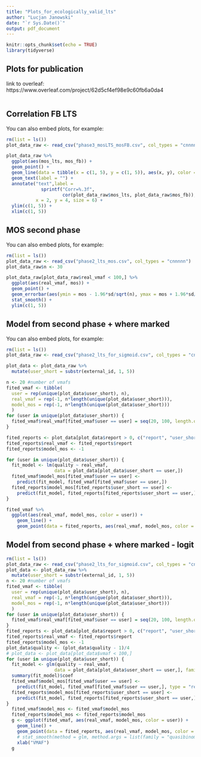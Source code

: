 ```yaml
---
title: "Plots_for_ecologically_valid_lts"
author: "Lucjan Janowski"
date: "`r Sys.Date()`"
output: pdf_document
---
```


```r
knitr::opts_chunk$set(echo = TRUE)
library(tidyverse)

```

## Plots for publication 

link to overleaf: https://www.overleaf.com/project/62d5cf4ef98e9c60fb6a0da4

```r


```

## Correlation FB LTS

You can also embed plots, for example:

```r
rm(list = ls())
plot_data_raw <- read_csv("phase3_mosLTS_mosFB.csv", col_types = "cnnnn")

plot_data_raw %>%
  ggplot(aes(mos_lts, mos_fb)) +
  geom_point() +
  geom_line(data = tibble(x = c(1, 5), y = c(1, 5)), aes(x, y), color = "red") + 
  geom_text(label = "") +
  annotate("text",label = 
             sprintf("Corr=%.3f", 
                     cor(plot_data_raw$mos_lts, plot_data_raw$mos_fb)), 
           x = 2, y = 4, size = 6) +
  ylim(c(1, 5)) + 
  xlim(c(1, 5))

```

## MOS second phase 

You can also embed plots, for example:

```r
rm(list = ls())
plot_data_raw <- read_csv("phase2_lts_mos.csv", col_types = "cnnnnn")
plot_data_raw$n <- 30

plot_data_raw[plot_data_raw$real_vmaf < 100,] %>%
  ggplot(aes(real_vmaf, mos)) +
  geom_point() +
  geom_errorbar(aes(ymin = mos - 1.96*sd/sqrt(n), ymax = mos + 1.96*sd/sqrt(n))) +
  stat_smooth() +
  ylim(c(1, 5))


```

## Model from second phase + where marked

You can also embed plots, for example:

```r
rm(list = ls())
plot_data_raw <- read_csv("phase2_lts_for_sigmoid.csv", col_types = "cnnfnnn")

plot_data <- plot_data_raw %>%
  mutate(user_short = substr(external_id, 1, 5))

n <- 20 #number of vmafs
fited_vmaf <- tibble(
  user = rep(unique(plot_data$user_short), n), 
  real_vmaf = rep(-1, n*length(unique(plot_data$user_short))),
  model_mos = rep(-1, n*length(unique(plot_data$user_short)))
  )
for (user in unique(plot_data$user_short)) {
  fited_vmaf$real_vmaf[fited_vmaf$user == user] = seq(20, 100, length.out = n)
}

fited_reports <- plot_data[plot_data$report > 0, c("report", "user_short")]
fited_reports$real_vmaf <- fited_reports$report
fited_reports$model_mos <- -1

for (user in unique(plot_data$user_short)) {
  fit_model <- lm(quality ~ real_vmaf, 
                  data = plot_data[plot_data$user_short == user,])
  fited_vmaf$model_mos[fited_vmaf$user == user] <-
    predict(fit_model, fited_vmaf[fited_vmaf$user == user,])
  fited_reports$model_mos[fited_reports$user_short == user] <-
    predict(fit_model, fited_reports[fited_reports$user_short == user,])
}

fited_vmaf %>%
  ggplot(aes(real_vmaf, model_mos, color = user)) + 
    geom_line() +
    geom_point(data = fited_reports, aes(real_vmaf, model_mos, color = user_short))


```

## Model from second phase + where marked - logit


```r
rm(list = ls())
plot_data_raw <- read_csv("phase2_lts_for_sigmoid.csv", col_types = "cnnfnnn")
plot_data <- plot_data_raw %>%
  mutate(user_short = substr(external_id, 1, 5))
n <- 20 #number of vmafs
fited_vmaf <- tibble(
  user = rep(unique(plot_data$user_short), n), 
  real_vmaf = rep(-1, n*length(unique(plot_data$user_short))),
  model_mos = rep(-1, n*length(unique(plot_data$user_short)))
  )
for (user in unique(plot_data$user_short)) {
  fited_vmaf$real_vmaf[fited_vmaf$user == user] = seq(20, 100, length.out = n)
}
fited_reports <- plot_data[plot_data$report > 0, c("report", "user_short")]
fited_reports$real_vmaf <- fited_reports$report
fited_reports$model_mos <- -1
plot_data$quality <- (plot_data$quality - 1)/4
# plot_data <- plot_data[plot_data$vmaf < 100,]
for (user in unique(plot_data$user_short)) {
  fit_model <- glm(quality ~ real_vmaf, 
                  data = plot_data[plot_data$user_short == user,], family = quasibinomial)
  summary(fit_model)$coef
  fited_vmaf$model_mos[fited_vmaf$user == user] <-
    predict(fit_model, fited_vmaf[fited_vmaf$user == user,], type = "response")
  fited_reports$model_mos[fited_reports$user_short == user] <-
    predict(fit_model, fited_reports[fited_reports$user_short == user,], type = "response")
}
  fited_vmaf$model_mos <- fited_vmaf$model_mos
  fited_reports$model_mos <- fited_reports$model_mos
  g <- ggplot(fited_vmaf, aes(real_vmaf, model_mos, color = user)) + 
    geom_line() +
    geom_point(data = fited_reports, aes(real_vmaf, model_mos, color = user_short)) + scale_y_continuous( labels=function(x)x*4+1 ) +
    # stat_smooth(method = glm, method.args = list(family = "quasibinomial")) +
    xlab("VMAF")
  g 
```
